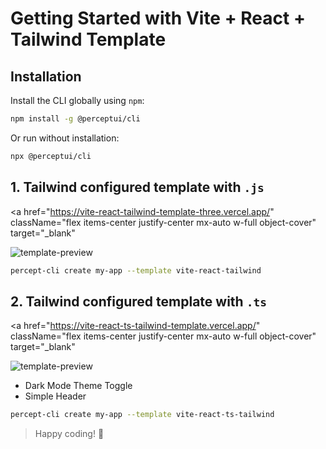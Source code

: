 # Getting Started with Vite + React + Tailwind Template

## Installation

Install the CLI globally using `npm`:

```bash copy
npm install -g @perceptui/cli
```

Or run without installation:

```bash copy
npx @perceptui/cli
```

## 1. Tailwind configured template with `.js`

<a
  href="https://vite-react-tailwind-template-three.vercel.app/"
  className="flex items-center justify-center mx-auto w-full object-cover"
  target="_blank"
>
  <img
    src="https://raw.githubusercontent.com/perceptui/docs/refs/heads/main/assets/template-previews/react-tailwind-ts.png"
    alt="template-preview"
  />
</a>

```bash copy
percept-cli create my-app --template vite-react-tailwind
```

## 2. Tailwind configured template with `.ts`

<a
  href="https://vite-react-ts-tailwind-template.vercel.app/"
  className="flex items-center justify-center mx-auto w-full object-cover"
  target="_blank"
>
  <img
    src="https://raw.githubusercontent.com/perceptui/docs/refs/heads/main/assets/template-previews/react-tailwind-ts.png"
    alt="template-preview"
  />
</a>

- Dark Mode Theme Toggle
- Simple Header

```bash copy
percept-cli create my-app --template vite-react-ts-tailwind
```

> Happy coding! 🚀
